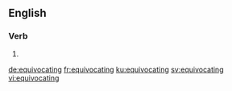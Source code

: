 ==English==

===Verb===
{{head|en|present participle}}

# {{present participle of|equivocate|lang=en}}

[[de:equivocating]]
[[fr:equivocating]]
[[ku:equivocating]]
[[sv:equivocating]]
[[vi:equivocating]]